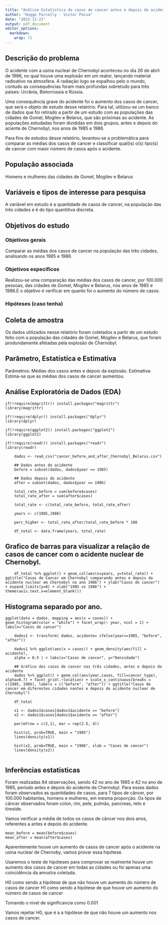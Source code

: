 ```yaml
---
title: "Análise Estatística do casos de cancer antes e depois do acidente de Chernobyl"
author: "Huggo Parcelly - Victor Paiva"
date: "2022-11-21"
output: pdf_document
editor_options: 
  markdown: 
    wrap: 72
---
```


## Descrição do problema

O acidente com a usina nuclear de Chernobyl aconteceu no dia 26 de abril
de 1986, no qual houve uma explosão em um reator, lançando material
radioativo na atmosfera. A radiação logo se espalhou pelo o mundo,
contudo as consequências foram mais profundas sobretudo para três
países: Ucrânia, Bielorrússia e Rússia.

Uma consequência grave do acidente foi o aumento dos casos de cancer,
que será o objeto de estudo desse relatório. Para tal, utilizou-se um
banco de dados que foi retirado a partir de um estudo com as populações
das cidades de Gomel, Mogilev e Belarus, que são próximas ao acidente.
As populações estudadas foram divididas em dois grupos, antes e depois
do aciente de Chernobyl, nos anos de 1985 e 1986.

Para fins de estudos desse relatório, levantou-se a problemática para
comparar as médias dos casos de cancer e classificar qual(is) o(s)
tipo(s) de cancer com maior número de casos após o acidente.

## População associada

Homens e mulheres das cidades de Gomel, Mogilev e Belarus

## Variáveis e tipos de interesse para pesquisa

A variável em estudo é a quantidade de casos de cancer, na população das
três cidades e é do tipo quantitiva discreta.

## Objetivos do estudo

### Objetivos gerais

Comparar as médias dos casos de cancer na população das três cidades,
analisando os anos 1985 e 1986.

### Objetivos específicos

Realizou-se uma comparação das médias dos casos de cancer, por 100.000
pessoas, das cidades de Gomel, Mogilev e Belarus, nos anos de 1985 e
1986.E o objetivo é verificar em quanto foi o aumento do número de
casos.

### Hipóteses (caso tenha)

## Coleta de amostra

Os dados utilizados nesse relatório foram coletados a partir de um
estudo feito com a população das cidades de Gomel, Mogilev e Belarus,
que foram produndamente afetadas pela explosão de Chernobyl.

## Parâmetro, Estatística e Estimativa

Parâmetros: Médias dos casos antes e depois da explosão. Estimativa:
Estima-se que as médias dos casos de cancer aumentou.

## Análise Exploratória de Dados (EDA)

    if(!require(magrittr)) install.packages("magrittr") 
    library(magrittr) 

    if(!require(dplyr)) install.packages("dplyr") 
    library(dplyr) 

    if(!require(ggplot2)) install.packages("ggplot2") 
    library(ggplot2) 

    if(!require(readr)) install.packages("readr") 
    library(readr)

        dados <- read_csv("cancer_before_and_after_Chernobyl_Belarus.csv")
        
        ## Dados antes do acidente
        before = subset(dados, dados$year == 1985)
        
        ## Dados depois do acidente
        after = subset(dados, dados$year == 1986)

        total_rate_before = sum(before$cases) 
        total_rate_after = sum(after$cases)

        total_rate <- c(total_rate_before, total_rate_after) 

        years <- c(1985,1986)

        perc_higher <- total_rate_after/total_rate_before * 100

        df_total <- data.frame(years, total_rate)

## Grafico de barras para visualizar a relação de casos de cancer com o acidente nuclear de Chernobyl.

        df_total %>% ggplot() + geom_col(aes(x=years, y=total_rate)) + ggtitle("Casos de Cancer em Chernobyl comparando antes e depois do acidente nuclear em Chernobyl no ano 1986") + ylab("Casos de cancer") + expand_limits(y=0) + xlab("1985 vs 1986") + theme(axis.text.x=element_blank())

## Histograma separado por ano.

    ggplot(data = dados, mapping = aes(x = cases)) +
    geom_histogram(color = "white") + facet_wrap(~ year, ncol = 1) +
    labs(x="Casos de cancer")

        dados1 <- transform( dados, acidente= ifelse(year==1985, "before", "after"))

        dados1 %>% ggplot(aes(x = cases)) + geom_density(aes(fill = acidente),
        alpha = 0.5 ) + labs(x="Casos de cancer", y="Densidade")
        
        ## Gráfico dos casos de cancer nas três cidades, antes e depois do acidente
        dados %>% ggplot() + geom_col(aes(year,cases, fill=cancer_type), alpha=0.7) + facet_grid(.~location) + scale_x_continuous(breaks = c(1985, 1986), labels = c("before", "after")) + ggtitle("Casos de cancer em diferentes cidades nantes e depois do acidente nuclear de Chernobyl")

        df_total

        x1 <- dados1$cases[dados1$acidente == "before"]
        x2 <- dados1$cases[dados1$acidente == "after"]

        par(mfrow = c(2,1), mar = rep(2.5, 4))

        hist(x1, prob=TRUE, main = "1985") 
        lines(density(x1))

        hist(x2, prob=TRUE, main = "1986", xlab = "Casos de cancer")
        lines(density(x2))
        

## Inferências estatísticas

Foram realizadas 84 observações, sendo 42 no ano de 1985 e 42 no ano de
1985, período antes e depois do acidente de Chernobyl. Para esses dados
foram observados as quantidades de casos, para 7 tipos de câncer, por
100.000 habitantes, homens e mulheres, em mesma proporção. Os tipos de
câncer observados foram colon, rim, pele, pulmão, pancreas, reto e
tireoide.

Vamos verificar a média de todos os casos de câncer nos dois anos,
referentes a antes e depois do acidente.


    mean_before = mean(before$cases)
    mean_after = mean(after$cases)

Aparentemente houve um aumento de casos de cancer após o acidente na
usina nuclear de Chernoby, vamos provar essa hipótese.

Usaremos o teste de hipóteses para comprovar se realmente houve um
aumento dos casos de cancer em todas as cidades ou foi apenas uma
coincidência da amostra coletada.

H0 como sendo a hipótese de que não houve um aumento do número de casos
de cancer H1 como sendo a hipótese de que houve um aumento do número de
casos de cancer

Tomando o nível de significancia como 0.001

Vamos rejeitar H0, que é a a hipótese de que não houve um aumento nos
casos de cancer.
